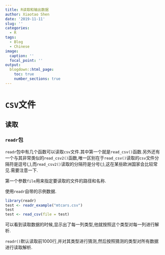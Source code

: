 ```yaml
---
title: R读取和输出数据
author: Xiaotao Shen
date: '2019-11-11'
slug: ''
categories:
  - R
tags:
  - Blog
  - Chinese
image:
  caption: ''
  focal_point: ''
output:
  blogdown::html_page:
    toc: true
    number_sections: true
---
```


# `CSV`文件

## 读取

### `readr`包

`readr`包中有几个函数可以读取`csv`文件.其中第一个就是`read_csv()`函数.另外还有一个与其非常类似的`read_csv2()`函数,唯一区别在于`read_csv()`读取的`csv`文件分隔符是逗号(,),而`read_csv2()`读取的分隔符是分号(;),这在某些欧洲国家会比较常见.需要注意一下.

第一个参数`file`用来指定要读取的文件的路径和名称.

使用`readr`自带的示例数据.

```r
library(readr)
test <- readr_example("mtcars.csv")
test
test <- read_csv(file = test)
```

可以看到读取数据的时候,显示出了每一列类型,他就按照这个类型对每一列进行解析.

`readr()`默认读取前1000行,并对其类型进行猜测,然后按照猜测的类型对所有数据进行读取解析.

